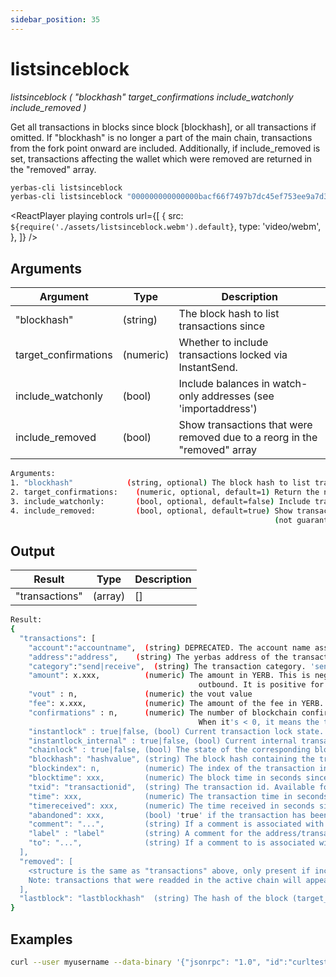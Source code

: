 ```yaml
---
sidebar_position: 35
---
```



# listsinceblock

_listsinceblock ( "blockhash" target_confirmations include_watchonly include_removed )_

Get all transactions in blocks since block [blockhash], or all transactions if omitted.
If "blockhash" is no longer a part of the main chain, transactions from the fork point onward are included.
Additionally, if include_removed is set, transactions affecting the wallet which were removed are returned in the "removed" array.

```bash
yerbas-cli listsinceblock
yerbas-cli listsinceblock "000000000000000bacf66f7497b7dc45ef753ee9a7d38571037cdb1a57f663ad" 6
```

<ReactPlayer
  playing
  controls
  url={[
    {
      src: `${require('./assets/listsinceblock.webm').default}`,
      type: 'video/webm',
    },
  ]}
/>

## Arguments

| Argument             | Type      | Description                                                               |
| -------------------- | --------- | ------------------------------------------------------------------------- |
| "blockhash"          | (string)  | The block hash to list transactions since                                 |
| target_confirmations | (numeric) | Whether to include transactions locked via InstantSend.                   |
| include_watchonly    | (bool)    | Include balances in watch-only addresses (see 'importaddress')            |
| include_removed      | (bool)    | Show transactions that were removed due to a reorg in the "removed" array |

```bash
Arguments:
1. "blockhash"            (string, optional) The block hash to list transactions since
2. target_confirmations:    (numeric, optional, default=1) Return the nth block hash from the main chain. e.g. 1 would mean the best block hash. Note: this is not used as a filter, but only affects [lastblock] in the return value
3. include_watchonly:       (bool, optional, default=false) Include transactions to watch-only addresses (see 'importaddress')
4. include_removed:         (bool, optional, default=true) Show transactions that were removed due to a reorg in the "removed" array
                                                           (not guaranteed to work on pruned nodes)
```

## Output

| Result         | Type    | Description |
| -------------- | ------- | ----------- |
| "transactions" | (array) | []          |

```bash
Result:
{
  "transactions": [
    "account":"accountname",  (string) DEPRECATED. The account name associated with the transaction. Will be "" for the default account.
    "address":"address",    (string) The yerbas address of the transaction. Not present for move transactions (category = move).
    "category":"send|receive",  (string) The transaction category. 'send' has negative amounts, 'receive' has positive amounts.
    "amount": x.xxx,          (numeric) The amount in YERB. This is negative for the 'send' category, and for the 'move' category for moves
                                          outbound. It is positive for the 'receive' category, and for the 'move' category for inbound funds.
    "vout" : n,               (numeric) the vout value
    "fee": x.xxx,             (numeric) The amount of the fee in YERB. This is negative and only available for the 'send' category of transactions.
    "confirmations" : n,      (numeric) The number of blockchain confirmations for the transaction. Available for 'send' and 'receive' category of transactions.
                                          When it's < 0, it means the transaction conflicted that many blocks ago.
    "instantlock" : true|false, (bool) Current transaction lock state. Available for 'send' and 'receive' category of transactions.
    "instantlock_internal" : true|false, (bool) Current internal transaction lock state. Available for 'send' and 'receive' category of transactions.
    "chainlock" : true|false, (bool) The state of the corresponding block chainlock
    "blockhash": "hashvalue", (string) The block hash containing the transaction. Available for 'send' and 'receive' category of transactions.
    "blockindex": n,          (numeric) The index of the transaction in the block that includes it. Available for 'send' and 'receive' category of transactions.
    "blocktime": xxx,         (numeric) The block time in seconds since epoch (1 Jan 1970 GMT).
    "txid": "transactionid",  (string) The transaction id. Available for 'send' and 'receive' category of transactions.
    "time": xxx,              (numeric) The transaction time in seconds since epoch (Jan 1 1970 GMT).
    "timereceived": xxx,      (numeric) The time received in seconds since epoch (Jan 1 1970 GMT). Available for 'send' and 'receive' category of transactions.
    "abandoned": xxx,         (bool) 'true' if the transaction has been abandoned (inputs are respendable). Only available for the 'send' category of transactions.
    "comment": "...",         (string) If a comment is associated with the transaction.
    "label" : "label"         (string) A comment for the address/transaction, if any
    "to": "...",              (string) If a comment to is associated with the transaction.
  ],
  "removed": [
    <structure is the same as "transactions" above, only present if include_removed=true>
    Note: transactions that were readded in the active chain will appear as-is in this array, and may thus have a positive confirmation count.
  ],
  "lastblock": "lastblockhash"  (string) The hash of the block (target_confirmations-1) from the best block on the main chain. This is typically used to feed back into listsinceblock the next time you call it. So you would generally use a target_confirmations of say 6, so you will be continually re-notified of transactions until they've reached 6 confirmations plus any new ones
}
```

## Examples

```bash
curl --user myusername --data-binary '{"jsonrpc": "1.0", "id":"curltest", "method": "listsinceblock", "params": ["000000000000000bacf66f7497b7dc45ef753ee9a7d38571037cdb1a57f663ad", 6] }' -H 'content-type: text/plain;' http://127.0.0.1:9998/
```
